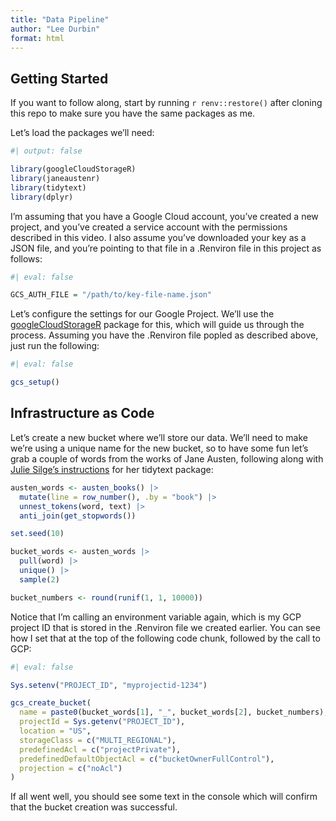 ```yaml
---
title: "Data Pipeline"
author: "Lee Durbin"
format: html
---
```


## Getting Started

If you want to follow along, start by running `r renv::restore()` after cloning this repo to make sure you have the same packages as me.

Let's load the packages we'll need:

```r
#| output: false

library(googleCloudStorageR)
library(janeaustenr)
library(tidytext)
library(dplyr)
```


I'm assuming that you have a Google Cloud account, you've created a new project, and you've created a service account with the permissions described in this video. I also assume you've downloaded your key as a JSON file, and you're pointing to that file in a .Renviron file in this project as follows:

```r
#| eval: false

GCS_AUTH_FILE = "/path/to/key-file-name.json"
```

Let's configure the settings for our Google Project. We'll use the [googleCloudStorageR](https://code.markedmondson.me/googleCloudStorageR/articles/googleCloudStorageR.html) package for this, which will guide us through the process. Assuming you have the .Renviron file popled as described above, just run the following:

```r
#| eval: false

gcs_setup()
```

## Infrastructure as Code

Let's create a new bucket where we'll store our data. We'll need to make we're using a unique name for the new bucket, so to have some fun let's grab a couple of words from the works of Jane Austen, following along with [Julie Silge's instructions](https://github.com/juliasilge/tidytext) for her tidytext package:

```r

austen_words <- austen_books() |> 
  mutate(line = row_number(), .by = "book") |> 
  unnest_tokens(word, text) |> 
  anti_join(get_stopwords())

set.seed(10)

bucket_words <- austen_words |> 
  pull(word) |> 
  unique() |> 
  sample(2)

bucket_numbers <- round(runif(1, 1, 10000))

```

Notice that I'm calling an environment variable again, which is my GCP project ID that is stored in the .Renviron file we created earlier. You can see how I set that at the top of the following code chunk, followed by the call to GCP:

```r
#| eval: false

Sys.setenv("PROJECT_ID", "myprojectid-1234")

gcs_create_bucket(
  name = paste0(bucket_words[1], "_", bucket_words[2], bucket_numbers),
  projectId = Sys.getenv("PROJECT_ID"),
  location = "US",
  storageClass = c("MULTI_REGIONAL"),
  predefinedAcl = c("projectPrivate"),
  predefinedDefaultObjectAcl = c("bucketOwnerFullControl"),
  projection = c("noAcl")
)

```

If all went well, you should see some text in the console which will confirm that the bucket creation was successful.
